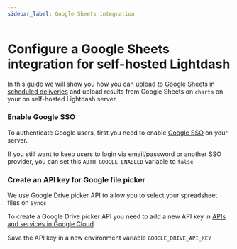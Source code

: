 ```yaml
---
sidebar_label: Google Sheets integration
---
```


# Configure a Google Sheets integration for self-hosted Lightdash

In this guide we will show you how you can [upload to Google Sheets in scheduled deliveries](https://docs.lightdash.com/guides/how-to-create-syncs) and
upload results from Google Sheets on `charts` on your on self-hosted Lightdash server.

### Enable Google SSO

To authenticate Google users, first you need to enable [Google SSO](https://docs.lightdash.com/self-host/customize-deployment/use-sso-login-for-self-hosted-lightdash#google) on your server.

If you still want to keep users to login via email/password or another SSO provider, you can set this `AUTH_GOOGLE_ENABLED` variable to `false`

### Create an API key for Google file picker

We use Google Drive picker API to allow you to select your spreadsheet files on `Syncs`

To create a Google Drive picker API you need to add a new API key in [APIs and services in Google Cloud](https://console.cloud.google.com/apis/credentials)

Save the API key in a new environment variable `GOOGLE_DRIVE_API_KEY`
